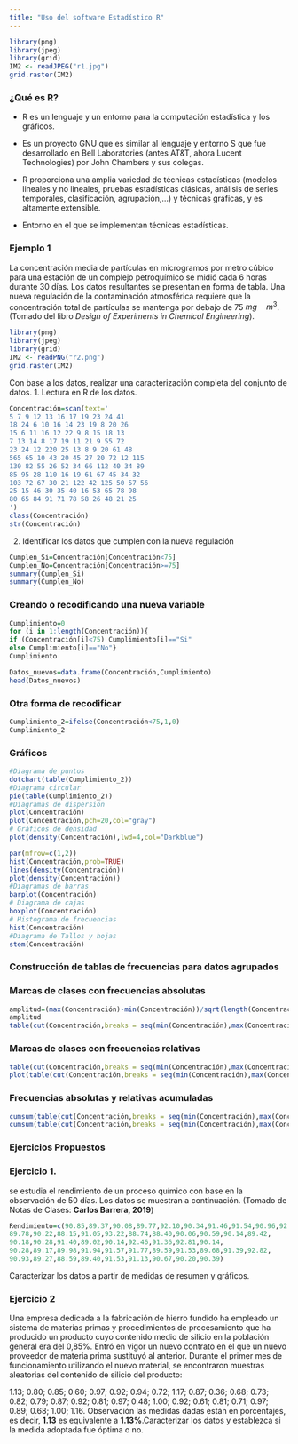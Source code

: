 ```yaml
---
title: "Uso del software Estadístico R"
---
```


```r
library(png)
library(jpeg)
library(grid)
IM2 <- readJPEG("r1.jpg")
grid.raster(IM2)
```

### ¿Qué es R?

- R es un lenguaje y un entorno para la computación estadística y los gráficos.

- Es un proyecto GNU que es similar al lenguaje y entorno S que fue desarrollado en Bell Laboratories (antes AT&T, ahora Lucent Technologies) por John Chambers y sus colegas.

- R proporciona una amplia variedad de técnicas estadísticas (modelos lineales y no lineales, pruebas estadísticas clásicas, análisis de series temporales, clasificación, agrupación,...) y técnicas gráficas, y es altamente extensible.

- Entorno en el que se implementan técnicas estadísticas.

### Ejemplo 1 

La concentración media de partículas en microgramos por metro cúbico para una estación de un complejo petroquímico se midió cada 6 horas durante 30 días. Los datos resultantes se presentan en forma de tabla. Una nueva regulación de la contaminación atmosférica requiere que la concentración total de partículas se mantenga por debajo de 75 $mg\quad  m^{3}$. (Tomado del libro *Design of Experiments in Chemical Engineering*).

```r
library(png)
library(jpeg)
library(grid)
IM2 <- readPNG("r2.png")
grid.raster(IM2)
```

Con base a los datos, realizar una caracterización completa del conjunto de datos.
 1. Lectura en R de los datos.
 
```r
Concentración=scan(text='
5 7 9 12 13 16 17 19 23 24 41
18 24 6 10 16 14 23 19 8 20 26
15 6 11 16 12 22 9 8 15 18 13
7 13 14 8 17 19 11 21 9 55 72
23 24 12 220 25 13 8 9 20 61 48
565 65 10 43 20 45 27 20 72 12 115
130 82 55 26 52 34 66 112 40 34 89
85 95 28 110 16 19 61 67 45 34 32
103 72 67 30 21 122 42 125 50 57 56
25 15 46 30 35 40 16 53 65 78 98
80 65 84 91 71 78 58 26 48 21 25                 
')
class(Concentración)
str(Concentración)
```

2. Identificar los datos que cumplen con la nueva regulación

```r
Cumplen_Si=Concentración[Concentración<75]
Cumplen_No=Concentración[Concentración>=75]
summary(Cumplen_Si)
summary(Cumplen_No)

```

### Creando o recodificando una nueva variable

```r
Cumplimiento=0
for (i in 1:length(Concentración)){
if (Concentración[i]<75) Cumplimiento[i]=="Si"
else Cumplimiento[i]=="No"}
Cumplimiento

Datos_nuevos=data.frame(Concentración,Cumplimiento)
head(Datos_nuevos)

```

### Otra forma de recodificar
```r
Cumplimiento_2=ifelse(Concentración<75,1,0)
Cumplimiento_2
```

### Gráficos
```r
#Diagrama de puntos
dotchart(table(Cumplimiento_2))
#Diagrama circular
pie(table(Cumplimiento_2))
#Diagramas de dispersión
plot(Concentración)
plot(Concentración,pch=20,col="gray")
# Gráficos de densidad
plot(density(Concentración),lwd=4,col="Darkblue")

par(mfrow=c(1,2))
hist(Concentración,prob=TRUE)
lines(density(Concentración))
plot(density(Concentración))
#Diagramas de barras
barplot(Concentración)
# Diagrama de cajas
boxplot(Concentración)
# Histograma de frecuencias
hist(Concentración)
#Diagrama de Tallos y hojas
stem(Concentración)
```

### Construcción de tablas de frecuencias para datos agrupados

### Marcas de clases con frecuencias absolutas
```r
amplitud=(max(Concentración)-min(Concentración))/sqrt(length(Concentración))
amplitud
table(cut(Concentración,breaks = seq(min(Concentración),max(Concentración),amplitud),right=TRUE))
```

### Marcas de clases con frecuencias relativas
```r
table(cut(Concentración,breaks = seq(min(Concentración),max(Concentración),amplitud),right=TRUE))/length(Concentración)
plot(table(cut(Concentración,breaks = seq(min(Concentración),max(Concentración),amplitud),right=TRUE))/length(Concentración),ylab="F. Relativa",xlab="Marcas de Clase")
```

### Frecuencias absolutas y relativas acumuladas
```r
cumsum(table(cut(Concentración,breaks = seq(min(Concentración),max(Concentración),amplitud),right=TRUE)))
cumsum(table(cut(Concentración,breaks = seq(min(Concentración),max(Concentración),amplitud),right=TRUE))/length(Concentración))
```


### Ejercicios Propuestos
### Ejercicio 1.
se estudia el rendimiento de un proceso químico con base en la observación de 50 días. Los datos se muestran a continuación. (Tomado de Notas de Clases: **Carlos Barrera, 2019**)

```r
Rendimiento=c(90.85,89.37,90.08,89.77,92.10,90.34,91.46,91.54,90.96,92.02,
89.78,90.22,88.15,91.05,93.22,88.74,88.40,90.06,90.59,90.14,89.42,
90.18,90.28,91.40,89.02,90.14,92.46,91.36,92.81,90.14,
90.28,89.17,89.98,91.94,91.57,91.77,89.59,91.53,89.68,91.39,92.82,
90.93,89.27,88.59,89.40,91.53,91.13,90.67,90.20,90.39)

```

Caracterizar los datos a partir de medidas de resumen y gráficos.

### Ejercicio 2
Una empresa dedicada a la fabricación de hierro fundido ha empleado un sistema de materias primas y procedimientos de procesamiento que ha producido un producto cuyo contenido medio de silicio en la población general era del 0,85%. Entró en vigor un nuevo contrato en el que un nuevo proveedor de materia prima sustituyó al anterior. Durante el primer mes de funcionamiento utilizando el nuevo material, se encontraron muestras aleatorias del contenido de silicio del producto:

1.13; 0.80; 0.85; 0.60; 0.97; 0.92; 0.94; 0.72;
1.17; 0.87; 0.36; 0.68; 0.73; 0.82; 0.79; 0.87;
0.92; 0.81; 0.97; 0.48; 1.00; 0.92; 0.61; 0.81;
0.71; 0.97; 0.89; 0.68; 1.00; 1.16.
Observación las medidas dadas están en porcentajes, es decir, **1.13** es equivalente a **1.13%**.Caracterizar los datos y establezca si la medida adoptada fue óptima o no. 